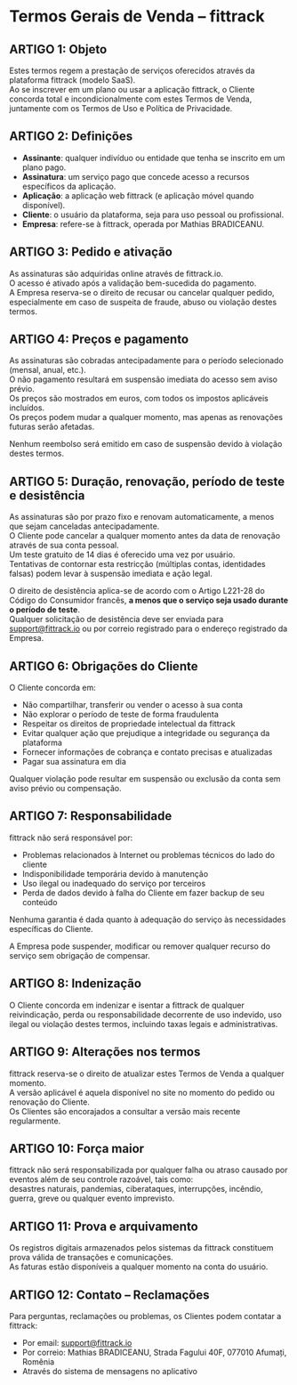 # Termos Gerais de Venda – fittrack

## ARTIGO 1: Objeto

Estes termos regem a prestação de serviços oferecidos através da plataforma fittrack (modelo SaaS).  
Ao se inscrever em um plano ou usar a aplicação fittrack, o Cliente concorda total e incondicionalmente com estes Termos de Venda, juntamente com os Termos de Uso e Política de Privacidade.

## ARTIGO 2: Definições

- **Assinante**: qualquer indivíduo ou entidade que tenha se inscrito em um plano pago.  
- **Assinatura**: um serviço pago que concede acesso a recursos específicos da aplicação.  
- **Aplicação**: a aplicação web fittrack (e aplicação móvel quando disponível).  
- **Cliente**: o usuário da plataforma, seja para uso pessoal ou profissional.  
- **Empresa**: refere-se à fittrack, operada por Mathias BRADICEANU.

## ARTIGO 3: Pedido e ativação

As assinaturas são adquiridas online através de fittrack.io.  
O acesso é ativado após a validação bem-sucedida do pagamento.  
A Empresa reserva-se o direito de recusar ou cancelar qualquer pedido, especialmente em caso de suspeita de fraude, abuso ou violação destes termos.

## ARTIGO 4: Preços e pagamento

As assinaturas são cobradas antecipadamente para o período selecionado (mensal, anual, etc.).  
O não pagamento resultará em suspensão imediata do acesso sem aviso prévio.  
Os preços são mostrados em euros, com todos os impostos aplicáveis incluídos.  
Os preços podem mudar a qualquer momento, mas apenas as renovações futuras serão afetadas.

Nenhum reembolso será emitido em caso de suspensão devido à violação destes termos.

## ARTIGO 5: Duração, renovação, período de teste e desistência

As assinaturas são por prazo fixo e renovam automaticamente, a menos que sejam canceladas antecipadamente.  
O Cliente pode cancelar a qualquer momento antes da data de renovação através de sua conta pessoal.  
Um teste gratuito de 14 dias é oferecido uma vez por usuário.  
Tentativas de contornar esta restricção (múltiplas contas, identidades falsas) podem levar à suspensão imediata e ação legal.

O direito de desistência aplica-se de acordo com o Artigo L221-28 do Código do Consumidor francês, **a menos que o serviço seja usado durante o período de teste**.  
Qualquer solicitação de desistência deve ser enviada para [support@fittrack.io](mailto:support@fittrack.io) ou por correio registrado para o endereço registrado da Empresa.

## ARTIGO 6: Obrigações do Cliente

O Cliente concorda em:

- Não compartilhar, transferir ou vender o acesso à sua conta  
- Não explorar o período de teste de forma fraudulenta  
- Respeitar os direitos de propriedade intelectual da fittrack  
- Evitar qualquer ação que prejudique a integridade ou segurança da plataforma  
- Fornecer informações de cobrança e contato precisas e atualizadas  
- Pagar sua assinatura em dia

Qualquer violação pode resultar em suspensão ou exclusão da conta sem aviso prévio ou compensação.

## ARTIGO 7: Responsabilidade

fittrack não será responsável por:

- Problemas relacionados à Internet ou problemas técnicos do lado do cliente  
- Indisponibilidade temporária devido à manutenção  
- Uso ilegal ou inadequado do serviço por terceiros  
- Perda de dados devido à falha do Cliente em fazer backup de seu conteúdo

Nenhuma garantia é dada quanto à adequação do serviço às necessidades específicas do Cliente.

A Empresa pode suspender, modificar ou remover qualquer recurso do serviço sem obrigação de compensar.

## ARTIGO 8: Indenização

O Cliente concorda em indenizar e isentar a fittrack de qualquer reivindicação, perda ou responsabilidade decorrente de uso indevido, uso ilegal ou violação destes termos, incluindo taxas legais e administrativas.

## ARTIGO 9: Alterações nos termos

fittrack reserva-se o direito de atualizar estes Termos de Venda a qualquer momento.  
A versão aplicável é aquela disponível no site no momento do pedido ou renovação do Cliente.  
Os Clientes são encorajados a consultar a versão mais recente regularmente.

## ARTIGO 10: Força maior

fittrack não será responsabilizada por qualquer falha ou atraso causado por eventos além de seu controle razoável, tais como:  
desastres naturais, pandemias, ciberataques, interrupções, incêndio, guerra, greve ou qualquer evento imprevisto.

## ARTIGO 11: Prova e arquivamento

Os registros digitais armazenados pelos sistemas da fittrack constituem prova válida de transações e comunicações.  
As faturas estão disponíveis a qualquer momento na conta do usuário.

## ARTIGO 12: Contato – Reclamações

Para perguntas, reclamações ou problemas, os Clientes podem contatar a fittrack:

- Por email: [support@fittrack.io](mailto:support@fittrack.io)  
- Por correio: Mathias BRADICEANU, Strada Fagului 40F, 077010 Afumați, Romênia  
- Através do sistema de mensagens no aplicativo